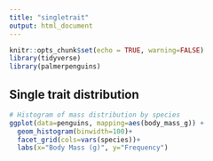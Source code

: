 ```yaml
---
title: "singletrait"
output: html_document
---
```



```r
knitr::opts_chunk$set(echo = TRUE, warning=FALSE)
library(tidyverse)
library(palmerpenguins)
```

## Single trait distribution

```r
# Histogram of mass distribution by species
ggplot(data=penguins, mapping=aes(body_mass_g)) +
  geom_histogram(binwidth=100)+
  facet_grid(cols=vars(species))+
  labs(x="Body Mass (g)", y="Frequency")
```